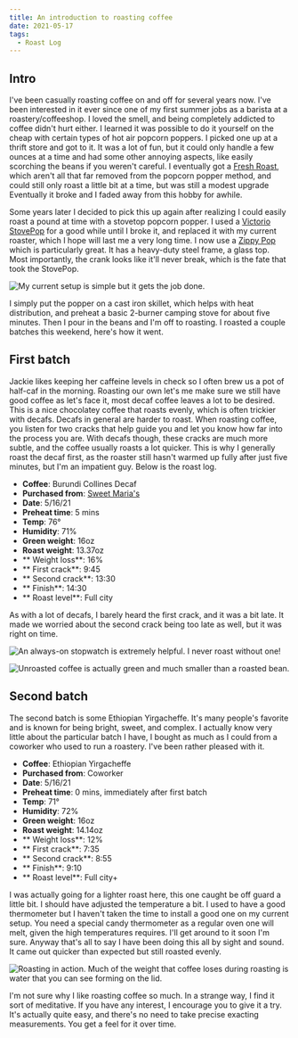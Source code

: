```yaml
---
title: An introduction to roasting coffee
date: 2021-05-17
tags:
  - Roast Log
---
```


## Intro

I've been casually roasting coffee on and off for several years now. I've been interested in it ever since one of my first summer jobs as a barista at a roastery/coffeeshop. I loved the smell, and being completely addicted to coffee didn't hurt either. I learned it was possible to do it yourself on the cheap with certain types of hot air popcorn poppers. I picked one up at a thrift store and got to it. It was a lot of fun, but it could only handle a few ounces at a time and had some other annoying aspects, like easily scorching the beans if you weren't careful. I eventually got a [Fresh Roast](https://www.sweetmarias.com/roasting/air-roasters/freshroast.html), which aren't all that far removed from the popcorn popper method, and could still only roast a little bit at a time, but was still a modest upgrade Eventually it broke and I faded away from this hobby for awhile.

Some years later I decided to pick this up again after realizing I could easily roast a pound at time with a stovetop popcorn popper. I used a [Victorio StovePop](https://vkpbrands.com/store/stovepop-stainless-steel-popper.html) for a good while until I broke it, and replaced it with my current roaster, which I hope will last me a very long time. I now use a [Zippy Pop](https://zippypop.com/) which is particularly great. It has a heavy-duty steel frame, a glass top. Most importantly, the crank looks like it'll never break, which is the fate that took the StovePop.

![My current setup is simple but it gets the job done.](./roast-setup.jpg)

I simply put the popper on a cast iron skillet, which helps with heat distribution, and preheat a basic 2-burner camping stove for about five minutes. Then I pour in the beans and I'm off to roasting. I roasted a couple batches this weekend, here's how it went.

## First batch

Jackie likes keeping her caffeine levels in check so I often brew us a pot of half-caf in the morning. Roasting our own let's me make sure we still have good coffee as let's face it, most decaf coffee leaves a lot to be desired. This is a nice chocolatey coffee that roasts evenly, which is often trickier with decafs. Decafs in general are harder to roast. When roasting coffee, you listen for two cracks that help guide you and let you know how far into the process you are. With decafs though, these cracks are much more subtle, and the coffee usually roasts a lot quicker. This is why I generally roast the decaf first, as the roaster still hasn't warmed up fully after just five minutes, but I'm an impatient guy. Below is the roast log.

- **Coffee**: Burundi Collines Decaf
- **Purchased from**: [Sweet Maria's](https://www.sweetmarias.com/)
- **Date**: 5/16/21
- **Preheat time**: 5 mins
- **Temp**: 76°
- **Humidity**: 71%
- **Green weight**: 16oz
- **Roast weight**: 13.37oz
- ** Weight loss**: 16%
- ** First crack**: 9:45
- ** Second crack**: 13:30
- ** Finish**: 14:30
- ** Roast level**: Full city

As with a lot of decafs, I barely heard the first crack, and it was a bit late. It made we worried about the second crack being too late as well, but it was right on time. 

![An always-on stopwatch is extremely helpful. I never roast without one!](./roasting-with-watch.jpg)

![Unroasted coffee is actually green and much smaller than a roasted bean.](./before-roasting.jpg)
## Second batch

The second batch is some Ethiopian Yirgacheffe. It's many people's favorite and is known for being bright, sweet, and complex. I actually know very little about the particular batch I have, I bought as much as I could from a coworker who used to run a roastery. I've been rather pleased with it.

- **Coffee**: Ethiopian Yirgacheffe
- **Purchased from**: Coworker
- **Date**: 5/16/21
- **Preheat time**: 0 mins, immediately after first batch
- **Temp**: 71°
- **Humidity**: 72%
- **Green weight**: 16oz
- **Roast weight**: 14.14oz
- ** Weight loss**: 12%
- ** First crack**: 7:35
- ** Second crack**: 8:55
- ** Finish**: 9:10
- ** Roast level**: Full city+

I was actually going for a lighter roast here, this one caught be off guard a little bit. I should have adjusted the temperature a bit. I used to have a good thermometer but I haven't taken the time to install a good one on my current setup. You need a special candy thermometer as a regular oven one will melt, given the high temperatures requires. I'll get around to it soon I'm sure. Anyway that's all to say I have been doing this all by sight and sound.  It came out quicker than expected but still roasted evenly.

![Roasting in action. Much of the weight that coffee loses during roasting is water that you can see forming on the lid.](during-roasting.jpg)

I'm not sure why I like roasting coffee so much. In a strange way, I find it sort of meditative. If you have any interest, I encourage you to give it a try. It's actually quite easy, and there's no need to take precise exacting measurements. You get a feel for it over time.
